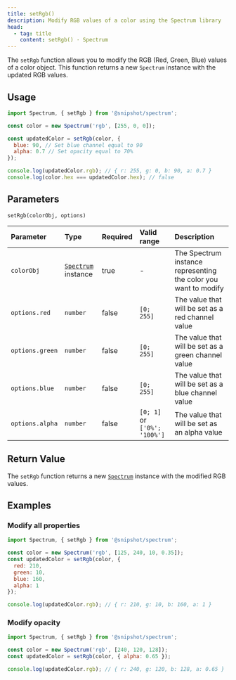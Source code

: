 ```yaml
---
title: setRgb()
description: Modify RGB values of a color using the Spectrum library
head:
  - tag: title
    content: setRgb() · Spectrum
---
```



[<Icon name="github" size='1.5rem' color="var(--github-icon-color)" />](https://github.com/Linkerin/spectrum/blob/main/src/methods/setRgb.ts)

The `setRgb` function allows you to modify the RGB (Red, Green, Blue) values of a color object.
This function returns a new `Spectrum` instance with the updated RGB values.

## Usage

```js
import Spectrum, { setRgb } from '@snipshot/spectrum';

const color = new Spectrum('rgb', [255, 0, 0]);

const updatedColor = setRgb(color, {
  blue: 90, // Set blue channel equal to 90
  alpha: 0.7 // Set opacity equal to 70%
});

console.log(updatedColor.rgb); // { r: 255, g: 0, b: 90, a: 0.7 }
console.log(color.hex === updatedColor.hex); // false
```

## Parameters

`setRgb(colorObj, options)`

| Parameter       | Type                                        | Required | Valid range                  | Description                                                     |
| :-------------- | :------------------------------------------ | :------- | :--------------------------- | :-------------------------------------------------------------- |
| `colorObj`      | [`Spectrum`](/docs/spectrum-class) instance | true     | -                            | The Spectrum instance representing the color you want to modify |
| `options.red`   | `number`                                    | false    | `[0; 255]`                   | The value that will be set as a red channel value               |
| `options.green` | `number`                                    | false    | `[0; 255]`                   | The value that will be set as a green channel value             |
| `options.blue`  | `number`                                    | false    | `[0; 255]`                   | The value that will be set as a blue channel value              |
| `options.alpha` | `number`                                    | false    | `[0; 1]` or `['0%'; '100%']` | The value that will be set as an alpha value                    |

## Return Value

The `setRgb` function returns a new [`Spectrum`](/docs/spectrum-class) instance with the modified RGB values.

## Examples

### Modify all properties

```js
import Spectrum, { setRgb } from '@snipshot/spectrum';

const color = new Spectrum('rgb', [125, 240, 10, 0.35]);
const updatedColor = setRgb(color, {
  red: 210,
  green: 10,
  blue: 160,
  alpha: 1
});

console.log(updatedColor.rgb); // { r: 210, g: 10, b: 160, a: 1 }
```

### Modify opacity

```js
import Spectrum, { setRgb } from '@snipshot/spectrum';

const color = new Spectrum('rgb', [240, 120, 128]);
const updatedColor = setRgb(color, { alpha: 0.65 });

console.log(updatedColor.rgb); // { r: 240, g: 120, b: 128, a: 0.65 }
```
